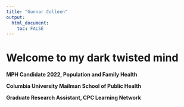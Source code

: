 ```yaml
---
title: "Gunnar Colleen"
output:
  html_document:
    toc: FALSE
---
```

# Welcome to my dark twisted mind


**MPH Candidate 2022, Population and Family Health**

**Columbia University Mailman School of Public Health**

**Graduate Research Assistant, CPC Learning Network**

